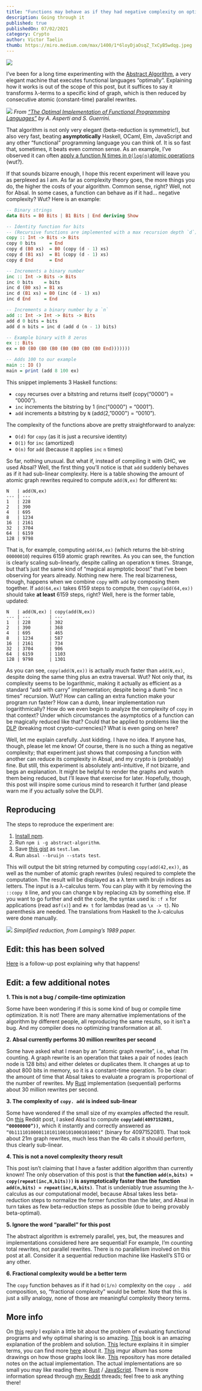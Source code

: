 ```yaml
---
title: "Functions may behave as if they had negative complexity on optimal evaluators"
description: Going through it
published: true
publishedOn: 07/02/2021
category: Crypto
author: Victor Taelin
thumb: https://miro.medium.com/max/1400/1*6loyDjaOsqZ_TxCyB5wdqg.jpeg
---
```


![](https://miro.medium.com/max/1400/1*6loyDjaOsqZ_TxCyB5wdqg.jpeg)

I’ve been for a long time experimenting with the [Abstract Algorithm](https://dl.acm.org/citation.cfm?id=96711), a very elegant machine that executes functional languages “optimally”. Explaining how it works is out of the scope of this post, but it suffices to say it transforms λ-terms to a specific kind of graph, which is then reduced by consecutive atomic (constant-time) parallel rewrites.

![](https://miro.medium.com/max/4800/1*a2nZ5eVQhVi4hSdA0VtdDg.png)
*From [“The Optimal Implementation of Functional Programming Languages”](https://www.amazon.com/Implementation-Functional-Programming-Languages-Theoretical/dp/0521621127) by A. Asperti and S. Guerrini.*

That algorithm is not only very elegant (beta\-reduction is symmetric!), but also very fast, beating **asymptotically** Haskell, OCaml, Elm, JavaScript and any other “functional” programming language you can think of. It is so fast that, sometimes, it beats even common sense. As an example, I’ve observed it can often [apply a function N times in `O(log(n)`atomic operations](https://github.com/VictorTaelin/articles/tree/master/0004-supercompilation-for-free) (wut?).

If that sounds bizarre enough, I hope this recent experiment will leave you as perplexed as I am. As far as complexity theory goes, the more things you do, the higher the costs of your algorithm. Common sense, right? Well, not for Absal. In some cases, a function can behave as if it had… negative complexity? Wut? Here is an example:

```haskell
-- Binary strings
data Bits = B0 Bits | B1 Bits | End deriving Show

-- Identity function for bits
-- (Recursive functions are implemented with a max recursion depth `d`)
copy :: Int -> Bits -> Bits
copy 0 bits     = End
copy d (B0 xs)  = B0 (copy (d - 1) xs)
copy d (B1 xs)  = B1 (copy (d - 1) xs)
copy d End      = End

-- Increments a binary number
inc :: Int -> Bits -> Bits
inc 0 bits    = bits
inc d (B0 xs) = B1 xs
inc d (B1 xs) = B0 (inc (d - 1) xs)
inc d End     = End

-- Increments a binary number by a `n`
add :: Int -> Int -> Bits -> Bits
add d 0 bits = bits
add d n bits = inc d (add d (n - 1) bits)

-- Example binary with 8 zeros
ex :: Bits
ex = B0 (B0 (B0 (B0 (B0 (B0 (B0 (B0 End)))))))

-- Adds 100 to our example
main :: IO ()
main = print (add 8 100 ex)
```



This snippet implements 3 Haskell functions:

*   `copy` recurses over a bitstring and returns itself (copy(“0000”) = “0000”).
*   `inc` increments the bitstring by 1 (inc(“0000") = “0001”).
*   `add` increments a bitstring by `N` (add(2,”0000") = “0010”).

The complexity of the functions above are pretty straightforward to analyze:

*   `O(d)` for `copy` (as it is just a recursive identity)
*   `O(1)` for `inc` (amortized)
*   `O(n)` for `add` (because it applies `inc` `n` times)

So far, nothing unusual. But what if, instead of compiling it with GHC, we used Absal? Well, the first thing you’ll notice is that `add` suddenly behaves as if it had sub-linear complexity. Here is a table showing the amount of atomic graph rewrites required to compute `add(N,ex)` for different `N`s:

```
N   | add(N,ex)
--- | ---
1   | 228
2   | 390
4   | 695
8   | 1234
16  | 2161
32  | 3704
64  | 6159
128 | 9798
```

That is, for example, computing `add(64,ex)` (which returns the bit-string `00000010`) requires 6159 atomic graph rewrites. As you can see, the function is clearly scaling sub-linearly, despite calling an operation `N` times. Strange, but that’s just the same kind of “magical asymptotic boost” that I’ve been observing for years already. Nothing new here. The real bizarreness, though, happens when we combine `copy` with `add` by composing them together. If `add(64,ex)` takes 6159 steps to compute, then `copy(add(64,ex))` should take **at least** 6159 steps, right? Well, here is the former table, updated:

```
N   | add(N,ex) | copy(add(N,ex))
--- | ---       | ---
1   | 228       | 302
2   | 390       | 368
4   | 695       | 465
8   | 1234      | 587
16  | 2161      | 734
32  | 3704      | 906
64  | 6159      | 1103
128 | 9798      | 1301
```

As you can see, `copy(add(N,ex))` is actually much faster than `add(N,ex)`, despite doing the same thing plus an extra traversal. Wut? Not only that, its complexity seems to be logarithmic, making it actually as efficient as a standard “add with carry” implementation; despite being a dumb “inc n times” recursion. Wut? How can calling an extra function make your program run faster? How can a dumb, linear implementation run logarithmically? How do we even begin to analyze the complexity of `copy` in that context? Under which circumstances the asymptotics of a function can be magically reduced like that? Could that be applied to problems like the [DLP](https://en.wikipedia.org/wiki/Discrete_logarithm) (breaking most crypto-currencies)? What is even going on here?

Well, let me explain carefully. Just kidding. I have no idea. If anyone has, though, please let me know! Of course, there is no such a thing as negative complexity; that experiment just shows that composing a function with another can reduce its complexity in Absal, and my crypto is (probably) fine. But still, this experiment is absolutely anti-intuitive, if not bizarre, and begs an explanation. It might be helpful to render the graphs and watch them being reduced, but I’ll leave that exercise for later. Hopefully, though, this post will inspire some curious mind to research it further (and please warn me if you actually solve the DLP).

**Reproducing**
---------------

The steps to reproduce the experiment are:

1.  [Install npm](https://www.npmjs.com/).
2.  Run `npm i -g abstract-algorithm`.
3.  Save [this gist](https://gist.github.com/VictorTaelin/a2c67dd3776592d3d432c705e8d77ec9) as `test.lam`.
4.  Run `absal --bruijn --stats test`.

This will output the bit string returned by computing `copy(add(42,ex))`, as well as the number of atomic graph rewrites (rules) required to complete the computation. The result will be displayed as a λ term with bruijn indices as letters. The input is a λ-calculus term. You can play with it by removing the `::copy 8` line, and you can change `N` by replacing `42b` by something else. If you want to go further and edit the code, the syntax used is: `:f x` for applications (read as`f(x)`) and `#x t` for lambdas (read as `\x -> t`). No parenthesis are needed. The translations from Haskell to the λ-calculus were done manually.

![](https://miro.medium.com/max/4800/1*y8pwGQjFoPCDmcl_ZHWjfA.png)
*Simplified reduction, from Lamping’s 1989 paper.*

Edit: this has been solved
--------------------------

[Here](https://medium.com/@VictorTaelin/solving-the-mystery-behind-abstract-algorithms-magical-optimizations-144225164b07) is a follow-up post explaining why that happens!

**Edit: a few additional notes**
--------------------------------

**1\. This is not a bug / compile-time optimization**

Some have been wondering if this is some kind of bug or compile time optimization. It is not! There are many alternative implementations of the algorithm by different people, all reproducing the same results, so it isn’t a bug. And my compiler does no optimizing transformation at all.

**2\. Absal currently performs 30 million rewrites per second**

Some have asked what I mean by an “atomic graph rewrite”, i.e., what I’m counting. A graph rewrite is an operation that takes a pair of nodes (each node is 128 bits) and either deletes or duplicates them. It changes at up to about 800 bits in memory, so it is a constant-time operation. To be clear: the amount of time that Absal takes to evaluate a program is proportional of the number of rewrites. My [Rust](https://github.com/VictorTaelin/absal-rs) implementation (sequential) performs about 30 million rewrites per second.

**3\. The complexity of** **`copy. add`** **is indeed sub-linear**

Some have wondered if the small size of my examples affected the result. On [this](https://www.reddit.com/r/programming/comments/97lnib/some_functions_may_have_negative_complexity_and_i/e49urmn/) Reddit post, I asked Absal to compute **`copy(add(4097152081, “00000000”))`**, which it instantly and correctly answered as `“0b11110100001101011001010001010001”` (binary for 4097152081). That took about 21m graph rewrites, much less than the 4b calls it should perform, thus clearly sub-linear.

**4\. This is not a novel complexity theory result**

This post isn’t claiming that I have a faster addition algorithm than currently known! The only observation of this post is that **the function `add(n,bits) = copy(repeat(inc,N,bits)))` is asymptotically faster than the function `add(n,bits) = repeat(inc,N,bits)`**. That is undeniably true assuming the λ-calculus as our computational model, because Absal takes less beta-reduction steps to normalize the former function than the later, and Absal in turn takes as few beta-reduction steps as possible (due to being provably beta-optimal).

**5\. Ignore the word “parallel” for this post**

The abstract algorithm is extremely parallel, yes, but, the measures and implementations considered here are sequential! For example, I’m counting total rewrites, not parallel rewrites. There is no parallelism involved on this post at all. Consider it a sequential reduction machine like Haskell’s STG or any other.

**6\. Fractional complexity would be a better term**

The `copy` function behaves as if it had `O(1/n)` complexity on the `copy . add` composition, so, “fractional complexity” would be better. Note that this is just a silly analogy, none of those are meaningful complexity theory terms.

**More info**
-------------

On [this](https://www.reddit.com/r/haskell/comments/97lu10/functions_may_behave_as_if_they_had_negative/e49jybh/) reply I explain a little bit about the problem of evaluating functional programs and why optimal sharing is so amazing. [This](https://www.amazon.com/Implementation-Functional-Programming-Languages-Theoretical/dp/0521621127) book is an amazing explanation of the problem and solution. [This](https://www.youtube.com/watch?v=VZUOtTer1wI) lecture explains it in simpler terms, you can find more [here](https://queuea9.wordpress.com/2018/06/06/optimal-beta-reduction-lecture-1/) about it. [This](https://imgur.com/a/DP9rAgm) imgur album has some drawings on how those graphs look like. [This](https://github.com/VictorTaelin/absal-ex) repository has more detailed notes on the actual implementation. The actual implementations are so small you may like reading them: [Rust](http://github.com/VictorTaelin/absal-rs) / [JavaScript](http://github.com/VictorTaelin/abstract-algorithm). There is more information spread through [my Reddit](https://www.reddit.com/user/SrPeixinho/) threads; feel free to ask anything there!
